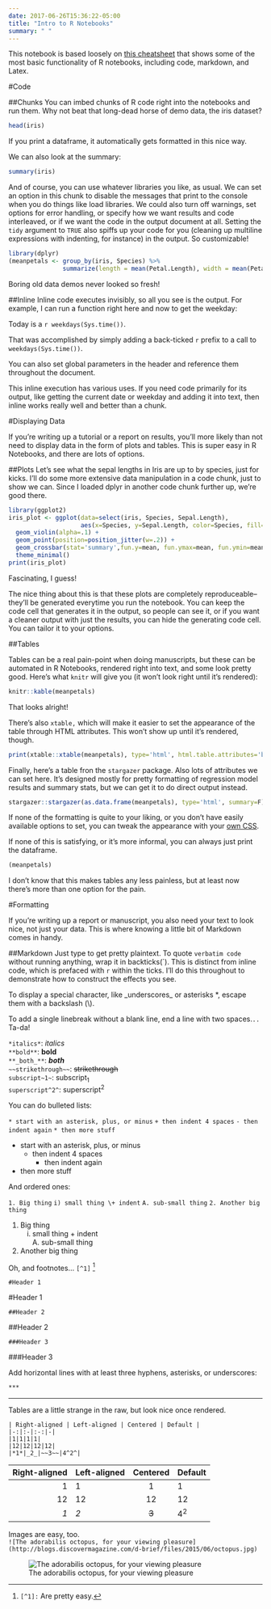 ```yaml
---
date: 2017-06-26T15:36:22-05:00
title: "Intro to R Notebooks"
summary: " "
---
```


This notebook is based loosely on [this cheatsheet](https://www.rstudio.com/wp-content/uploads/2016/03/rmarkdown-cheatsheet-2.0.pdf) that shows some of the most basic functionality of R notebooks, including code, markdown, and Latex.

#Code

##Chunks
You can imbed chunks of R code right into the notebooks and run them. Why not beat that long-dead horse of demo data, the iris dataset?

```r
head(iris)
```

If you print a dataframe, it automatically gets formatted in this nice way.

We can also look at the summary:
```r
summary(iris)
```

And of course, you can use whatever libraries you like, as usual. We can set an option in this chunk to disable the messages that print to the console when you do things like load libraries. We could also turn off warnings, set options for error handling, or specify how we want results and code interleaved, or if we want the code in the output document at all. Setting the `tidy` argument to `TRUE` also spiffs up your code for you (cleaning up multiline expressions with indenting, for instance) in the output. So customizable! 
```r
library(dplyr)
(meanpetals <- group_by(iris, Species) %>%
               summarize(length = mean(Petal.Length), width = mean(Petal.Width)))
```
Boring old data demos never looked so fresh!

##Inline
Inline code executes invisibly, so all you see is the output. For example, I can run a function right here and now to get the weekday:

Today is a `r weekdays(Sys.time())`.

That was accomplished by simply adding a back-ticked `r` prefix to a call to `weekdays(Sys.time())`.

You can also set global parameters in the header and reference them throughout the document.

This inline execution has various uses. If you need code primarily for its output, like getting the current date or weekday and adding it into text, then inline works really well and better than a chunk.

#Displaying Data

If you're writing up a tutorial or a report on results, you'll more likely than not need to display data in the form of plots and tables. This is super easy in R Notebooks, and there are lots of options.

##Plots
Let's see what the sepal lengths in Iris are up to by species, just for kicks. I'll do some more extensive data manipulation in a code chunk, just to show we can. Since I loaded dplyr in another code chunk further up, we're good there.
```r
library(ggplot2)
iris_plot <- ggplot(data=select(iris, Species, Sepal.Length), 
                    aes(x=Species, y=Sepal.Length, color=Species, fill=Species)) +
  geom_violin(alpha=.1) +
  geom_point(position=position_jitter(w=.2)) +
  geom_crossbar(stat='summary',fun.y=mean, fun.ymax=mean, fun.ymin=mean, fatten=2, width=.5) +
  theme_minimal()
print(iris_plot)
```

Fascinating, I guess!

The nice thing about this is that these plots are completely reproduceable--they'll be generated everytime you run the notebook. You can keep the code cell that generates it in the output, so people can see it, or if you want a cleaner output with just the results, you can hide the generating code cell. You can tailor it to your options.

##Tables

Tables can be a real pain-point when doing manuscripts, but these can be automated in R Notebooks, rendered right into text, and some look pretty good. Here's what `knitr` will give you (it won't look right until it's rendered):
```r
knitr::kable(meanpetals)
```

That looks alright!

There's also `xtable,` which will make it easier to set the appearance of the table through HTML attributes. This won't show up until it's rendered, though.
```r
print(xtable::xtable(meanpetals), type='html', html.table.attributes='border=0  width=250')
```

Finally, here's a table fron the `stargazer` package. Also lots of attributes we can set here. It's designed mostly for pretty formatting of regression model results and summary stats, but we can get it to do direct output instead.
```r
stargazer::stargazer(as.data.frame(meanpetals), type='html', summary=F)
```

If none of the formatting is quite to your liking, or you don't have easily available options to set, you can tweak the appearance with your [own CSS](http://rmarkdown.rstudio.com/html_document_format.html#custom_css).

If none of this is satisfying, or it's more informal, you can always just print the dataframe.
```r
(meanpetals)
```

I don't know that this makes tables any less painless, but at least now there's more than one option for the pain.

#Formatting

If you're writing up a report or manuscript, you also need your text to look nice, not just your data. This is where knowing a little bit of Markdown comes in handy.

##Markdown
Just type to get pretty plaintext. To quote `verbatim code` without running anything, wrap it in backticks(\`). This is distinct from inline code, which is prefaced with `r` within the ticks. I'll do this throughout to demonstrate how to construct the effects you see.

To display a special character, like \_underscores\_ or asterisks \*, escape them with a backslash (\\).

To add a single linebreak without a blank line, end a line with two spaces.`..`  
Ta-da!

`*italics*`: *italics*  
`**bold**`: **bold**  
`**_both_**`: **_both_**  
`~~strikethrough~~`: ~~strikethrough~~  
`subscript~1~`: subscript~1~  
`superscript^2^`: superscript^2^  

You can do bulleted lists: 

`* start with an asterisk, plus, or minus ` 
`    + then indent 4 spaces`
`        - then indent again `
`* then more stuff`

* start with an asterisk, plus, or minus  
    + then indent 4 spaces
        - then indent again 
* then more stuff

And ordered ones:

`1. Big thing`
`    i) small thing \+ indent`
`      A. sub-small thing`
`2. Another big thing`

1. Big thing
    i) small thing \+ indent  
      A. sub-small thing
2. Another big thing
      
Oh, and footnotes... `[^1]` [^1]

[^1]: `[^1]:` Are pretty easy.

`#Header 1`

#Header 1

`##Header 2`

##Header 2

`###Header 3`  

###Header 3

Add horizontal lines with at least three hyphens, asterisks, or underscores:

`***`

***

Tables are a little strange in the raw, but look nice once rendered.

```
| Right-aligned | Left-aligned | Centered | Default |
|-:|:-|:-:|-|
|1|1|1|1|
|12|12|12|12| 
|*1*|_2_|~~3~~|4^2^|
```

| Right-aligned | Left-aligned | Centered | Default |
|-:|:-|:-:|-|
|1|1|1|1|
|12|12|12|12|
|*1*|_2_|~~3~~|4^2^|

Images are easy, too.  
`![The adorabilis octopus, for your viewing pleasure](http://blogs.discovermagazine.com/d-brief/files/2015/06/octopus.jpg)`

![The adorabilis octopus, for your viewing pleasure](http://blogs.discovermagazine.com/d-brief/files/2015/06/octopus.jpg)